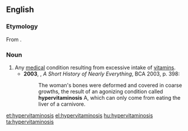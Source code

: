 ==English==
{{wikipedia}}
===Etymology===
From {{confix|hyper|vitamin|osis}}.

===Noun===
{{en-noun|hypervitaminoses}}

# Any [[medical]] condition resulting from excessive intake of [[vitamin]]s.
#*'''2003''', {{w|Bill Bryson}}, ''A Short History of Nearly Everything'', BCA 2003, p. 398:
#*:The woman's bones were deformed and covered in coarse growths, the result of an agonizing condition called '''hypervitaminosis''' A, which can only come from eating the liver of a carnivore.

[[et:hypervitaminosis]]
[[el:hypervitaminosis]]
[[hu:hypervitaminosis]]
[[ta:hypervitaminosis]]